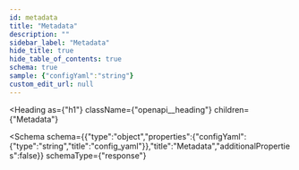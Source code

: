 ```yaml
---
id: metadata
title: "Metadata"
description: ""
sidebar_label: "Metadata"
hide_title: true
hide_table_of_contents: true
schema: true
sample: {"configYaml":"string"}
custom_edit_url: null
---
```



<Heading
  as={"h1"}
  className={"openapi__heading"}
  children={"Metadata"}
>
</Heading>





<Schema
  schema={{"type":"object","properties":{"configYaml":{"type":"string","title":"config_yaml"}},"title":"Metadata","additionalProperties":false}}
  schemaType={"response"}
>
  
</Schema>
            